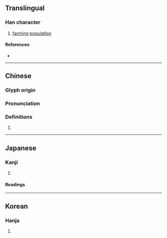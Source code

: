 {{character info/new}}
==Translingual==

===Han character===
{{Han char|rn=102|rad=田|as=03|sn=8|four=60010|canj=WYV|ids=⿰田亡}}

# [[farming]] [[population]]

====References====
* {{Han ref|kx=0759.120|dkj=21743|dj=1169.120|hdz=42530.150|uh=753F|ud=30015|bh=CD70|bd=52592}}

----

==Chinese==
{{zh-forms}}

===Glyph origin===
{{Han etym}}

===Pronunciation===
{{zh-pron
|m=méng
|c=man4
|mc=y
|oc=y
|cat=
}}

===Definitions===
{{zh-hanzi}}

# {{rfdef|zh}}

----

==Japanese==

===Kanji===
{{ja-kanji|grade=|rs=田03}}

# {{defn|lang=ja|sort=田03}}

====Readings====
{{ja-readings|on=[[もう]] (mō), [[みょう]] (myō), [[ぼう]] (bō)|kun=|nanori=}}

----

==Korean==

===Hanja===
{{ko-hanja|hangeul=멍|eumhun=}}

# {{defn|lang=ko|sort=田03}}